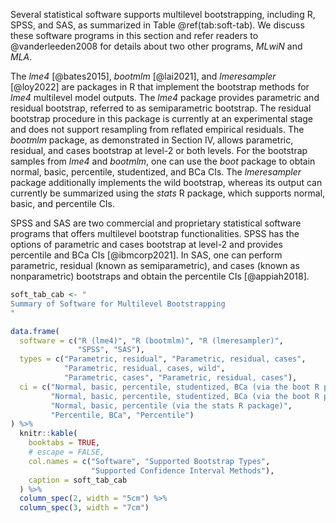 
Several statistical software supports multilevel bootstrapping, including R, SPSS, and SAS, as summarized in Table\ \@ref(tab:soft-tab). We discuss these software programs in this section and refer readers to @vanderleeden2008 for details about two other programs, *MLwiN* and *MLA*. 

The *lme4* [@bates2015], *bootmlm* [@lai2021], and *lmeresampler* [@loy2022] are packages in R that implement the bootstrap methods for *lme4* multilevel model outputs. The *lme4* package provides parametric and residual bootstrap, referred to as semiparametric bootstrap. The residual bootstrap procedure in this package is currently at an experimental stage and does not support resampling from reflated empirical residuals. The *bootmlm* package, as demonstrated in Section IV, allows parametric, residual, and cases bootstrap at level-2 or both levels. For the bootstrap samples from *lme4* and *bootmlm*, one can use the *boot* package to obtain normal, basic, percentile, studentized, and BCa CIs. The *lmeresampler* package additionally implements the wild bootstrap, whereas its output can currently be summarized using the *stats* R package, which supports normal, basic, and percentile CIs. 

SPSS and SAS are two commercial and proprietary statistical software programs that offers multilevel bootstrap functionalities. SPSS has the options of parametric and cases bootstrap at level-2 and provides percentile and BCa CIs [@ibmcorp2021]. In SAS, one can perform parametric, residual (known as semiparametric), and cases (known as nonparametric) bootstraps and obtain the percentile CIs [@appiah2018]. 

```r
soft_tab_cab <- "
Summary of Software for Multilevel Bootstrapping
"
```

```r
data.frame(
  software = c("R (lme4)", "R (bootmlm)", "R (lmeresampler)", 
               "SPSS", "SAS"), 
  types = c("Parametric, residual", "Parametric, residual, cases", 
            "Parametric, residual, cases, wild", 
            "Parametric, cases", "Parametric, residual, cases"), 
  ci = c("Normal, basic, percentile, studentized, BCa (via the boot R package)", 
         "Normal, basic, percentile, studentized, BCa (via the boot R package)", 
         "Normal, basic, percentile (via the stats R package)", 
         "Percentile, BCa", "Percentile")
) %>%
  knitr::kable(
    booktabs = TRUE,
    # escape = FALSE,
    col.names = c("Software", "Supported Bootstrap Types",
                  "Supported Confidence Interval Methods"),
    caption = soft_tab_cab
  ) %>%
  column_spec(2, width = "5cm") %>%
  column_spec(3, width = "7cm")
```

